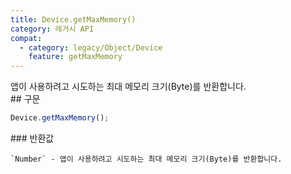 ```yaml
---
title: Device.getMaxMemory()
category: 레거시 API
compat:
  - category: legacy/Object/Device
    feature: getMaxMemory
---
```


<Section>
  앱이 사용하려고 시도하는 최대 메모리 크기(Byte)를 반환합니다.
</Section>
<Section>
  ## 구문

  ~~~js
  Device.getMaxMemory();
  ~~~

  <Section>
    ### 반환값

    `Number` - 앱이 사용하려고 시도하는 최대 메모리 크기(Byte)를 반환합니다.
  </Section>
</Section>